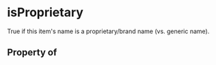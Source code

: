 # isProprietary

True if this item's name is a proprietary/brand name (vs. generic name).

## Property of



